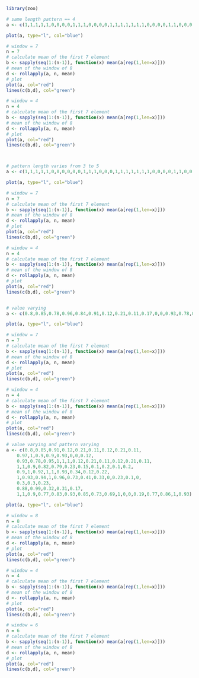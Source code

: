 ```r

library(zoo)

# same length pattern == 4
a <- c(1,1,1,1,1,0,0,0,0,1,1,1,0,0,0,0,1,1,1,1,1,1,1,0,0,0,0,1,1,0,0,0,0,1,1,1,1,1,1,1,1,0,0,0,0,1,1,1)

plot(a, type="l", col="blue")

# window = 7
n = 7
# calculate mean of the first 7 element
b <- sapply(seq(1:(n-1)), function(x) mean(a[rep(1,len=x)]))
# mean of the window of 8
d <- rollapply(a, n, mean)
# plot
plot(a, col="red")
lines(c(b,d), col="green")

# window = 4
n = 4
# calculate mean of the first 7 element
b <- sapply(seq(1:(n-1)), function(x) mean(a[rep(1,len=x)]))
# mean of the window of 8
d <- rollapply(a, n, mean)
# plot
plot(a, col="red")
lines(c(b,d), col="green")



# pattern length varies from 3 to 5
a <- c(1,1,1,1,1,0,0,0,0,0,0,1,1,1,0,0,0,1,1,1,1,1,1,1,0,0,0,0,1,1,0,0,0,1,1,1,1,1,1,1,1,0,0,0,1,1,1)

plot(a, type="l", col="blue")

# window = 7
n = 7
# calculate mean of the first 7 element
b <- sapply(seq(1:(n-1)), function(x) mean(a[rep(1,len=x)]))
# mean of the window of 8
d <- rollapply(a, n, mean)
# plot
plot(a, col="red")
lines(c(b,d), col="green")

# window = 4
n = 4
# calculate mean of the first 7 element
b <- sapply(seq(1:(n-1)), function(x) mean(a[rep(1,len=x)]))
# mean of the window of 8
d <- rollapply(a, n, mean)
# plot
plot(a, col="red")
lines(c(b,d), col="green")


# value varying
a <- c(0.8,0.85,0.78,0.96,0.84,0.91,0.12,0.21,0.11,0.17,0,0,0.93,0.78,0.95,0.11,0.23,0.15,0.34,1,0,0.93,0.94,1,0.96,0.73,0.41,0.33,0,0.23,0.93,0.88,0.32,0.31,0.17,1,0.77,0.83,0.93,0.85,0.73,0.69,1,0,0,0.77,0.86,1,0.93)

plot(a, type="l", col="blue")

# window = 7
n = 7
# calculate mean of the first 7 element
b <- sapply(seq(1:(n-1)), function(x) mean(a[rep(1,len=x)]))
# mean of the window of 8
d <- rollapply(a, n, mean)
# plot
plot(a, col="red")
lines(c(b,d), col="green")

# window = 4
n = 4
# calculate mean of the first 7 element
b <- sapply(seq(1:(n-1)), function(x) mean(a[rep(1,len=x)]))
# mean of the window of 8
d <- rollapply(a, n, mean)
# plot
plot(a, col="red")
lines(c(b,d), col="green")

# value varying and pattern varying
a <- c(0.8,0.85,0.91,0.12,0.21,0.11,0.12,0.21,0.11,
	0.97,1,0.9,0.9,0.93,0,0,0.12,
	0.93,0.78,0.95,1,1,1,0.12,0.21,0.11,0.12,0.21,0.11,
	1,1,0.9,0.82,0.79,0.23,0.15,0.1,0.2,0.1,0.2,
	0.9,1,0.92,1,1,0.93,0.34,0.12,0.22,
	1,0.93,0.94,1,0.96,0.73,0.41,0.33,0,0.23,0.1,0,
	0.3,0.3,0.23,
	0.88,0.99,0.32,0.31,0.17,
	1,1,0.9,0.77,0.83,0.93,0.85,0.73,0.69,1,0,0,0.19,0.77,0.86,1,0.93)

plot(a, type="l", col="blue")

# window = 8
n = 8
# calculate mean of the first 7 element
b <- sapply(seq(1:(n-1)), function(x) mean(a[rep(1,len=x)]))
# mean of the window of 8
d <- rollapply(a, n, mean)
# plot
plot(a, col="red")
lines(c(b,d), col="green")

# window = 4
n = 4
# calculate mean of the first 7 element
b <- sapply(seq(1:(n-1)), function(x) mean(a[rep(1,len=x)]))
# mean of the window of 8
d <- rollapply(a, n, mean)
# plot
plot(a, col="red")
lines(c(b,d), col="green")

# window = 6
n = 6
# calculate mean of the first 7 element
b <- sapply(seq(1:(n-1)), function(x) mean(a[rep(1,len=x)]))
# mean of the window of 8
d <- rollapply(a, n, mean)
# plot
plot(a, col="red")
lines(c(b,d), col="green")

```